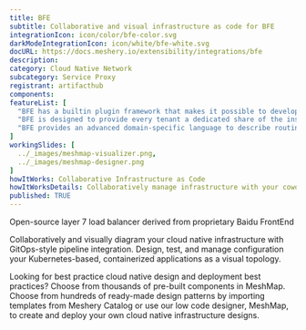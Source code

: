 ```yaml
---
title: BFE
subtitle: Collaborative and visual infrastructure as code for BFE
integrationIcon: icon/color/bfe-color.svg
darkModeIntegrationIcon: icon/white/bfe-white.svg
docURL: https://docs.meshery.io/extensibility/integrations/bfe
description: 
category: Cloud Native Network
subcategory: Service Proxy
registrant: artifacthub
components: 
featureList: [
  "BFE has a builtin plugin framework that makes it possible to develop new features rapidly by writing plugins.",
  "BFE is designed to provide every tenant a dedicated share of the instance. Each tenant&ldquos configuration is isolated and remains invisible to other tenants",
  "BFE provides an advanced domain-specific language to describe routing rules which are easy to understand and maintain."
]
workingSlides: [
  ../_images/meshmap-visualizer.png,
  ../_images/meshmap-designer.png
]
howItWorks: Collaborative Infrastructure as Code
howItWorksDetails: Collaboratively manage infrastructure with your coworkers synchronously sharing the same designs.
published: TRUE
---
```

<p>
Open-source layer 7 load balancer derived from proprietary Baidu FrontEnd
</p>
<p>
    Collaboratively and visually diagram your cloud native infrastructure with GitOps-style pipeline integration. Design, test, and manage configuration your Kubernetes-based, containerized applications as a visual topology.
</p>
<p>
    Looking for best practice cloud native design and deployment best practices? Choose from thousands of pre-built components in MeshMap. Choose from hundreds of ready-made design patterns by importing templates from Meshery Catalog or use our low code designer, MeshMap, to create and deploy your own cloud native infrastructure designs.
</p>

